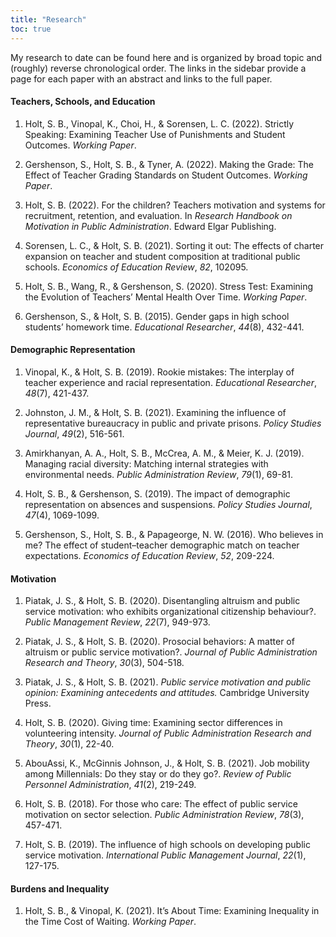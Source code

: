 ```yaml
---
title: "Research"
toc: true
---
```


My research to date can be found here and is organized by broad topic and (roughly) reverse chronological order. The links in the sidebar provide a page for each paper with an abstract and links to the full paper.

#### Teachers, Schools, and Education

1.  Holt, S. B., Vinopal, K., Choi, H., & Sorensen, L. C. (2022). Strictly Speaking: Examining Teacher Use of Punishments and Student Outcomes. *Working Paper*.

2.  Gershenson, S., Holt, S. B., & Tyner, A. (2022). Making the Grade: The Effect of Teacher Grading Standards on Student Outcomes. *Working Paper*.

3.  Holt, S. B. (2022). For the children? Teachers motivation and systems for recruitment, retention, and evaluation. In *Research Handbook on Motivation in Public Administration*. Edward Elgar Publishing.

4.  Sorensen, L. C., & Holt, S. B. (2021). Sorting it out: The effects of charter expansion on teacher and student composition at traditional public schools. *Economics of Education Review*, *82*, 102095.

5.  Holt, S. B., Wang, R., & Gershenson, S. (2020). Stress Test: Examining the Evolution of Teachers' Mental Health Over Time. *Working Paper*.

6.  Gershenson, S., & Holt, S. B. (2015). Gender gaps in high school students' homework time. *Educational Researcher*, *44*(8), 432-441.

#### Demographic Representation

1.  Vinopal, K., & Holt, S. B. (2019). Rookie mistakes: The interplay of teacher experience and racial representation. *Educational Researcher*, *48*(7), 421-437.

2.  Johnston, J. M., & Holt, S. B. (2021). Examining the influence of representative bureaucracy in public and private prisons. *Policy Studies Journal*, *49*(2), 516-561.

3.  Amirkhanyan, A. A., Holt, S. B., McCrea, A. M., & Meier, K. J. (2019). Managing racial diversity: Matching internal strategies with environmental needs. *Public Administration Review*, *79*(1), 69-81.

4.  Holt, S. B., & Gershenson, S. (2019). The impact of demographic representation on absences and suspensions. *Policy Studies Journal*, *47*(4), 1069-1099.

5.  Gershenson, S., Holt, S. B., & Papageorge, N. W. (2016). Who believes in me? The effect of student--teacher demographic match on teacher expectations. *Economics of Education Review*, *52*, 209-224.

#### Motivation

1.  Piatak, J. S., & Holt, S. B. (2020). Disentangling altruism and public service motivation: who exhibits organizational citizenship behaviour?. *Public Management Review*, *22*(7), 949-973.

2.  Piatak, J. S., & Holt, S. B. (2020). Prosocial behaviors: A matter of altruism or public service motivation?. *Journal of Public Administration Research and Theory*, *30*(3), 504-518.

3.  Piatak, J. S., & Holt, S. B. (2021). *Public service motivation and public opinion: Examining antecedents and attitudes.* Cambridge University Press.

4.  Holt, S. B. (2020). Giving time: Examining sector differences in volunteering intensity. *Journal of Public Administration Research and Theory*, *30*(1), 22-40.

5.  AbouAssi, K., McGinnis Johnson, J., & Holt, S. B. (2021). Job mobility among Millennials: Do they stay or do they go?. *Review of Public Personnel Administration*, *41*(2), 219-249.

6.  Holt, S. B. (2018). For those who care: The effect of public service motivation on sector selection. *Public Administration Review*, *78*(3), 457-471.

7.  Holt, S. B. (2019). The influence of high schools on developing public service motivation. *International Public Management Journal*, *22*(1), 127-175.

#### Burdens and Inequality

1.  Holt, S. B., & Vinopal, K. (2021). It's About Time: Examining Inequality in the Time Cost of Waiting. *Working Paper*.
